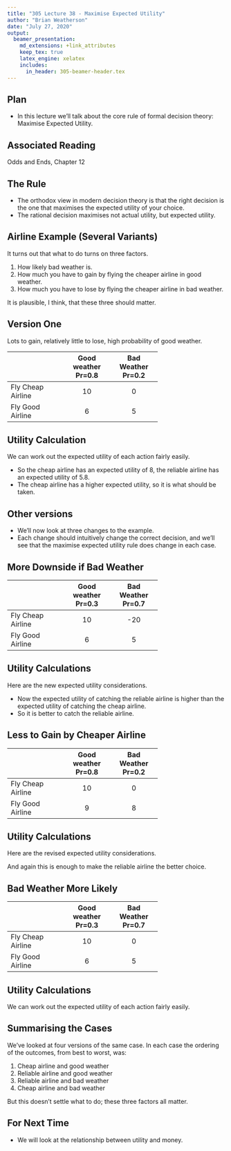 ```yaml
---
title: "305 Lecture 38 - Maximise Expected Utility"
author: "Brian Weatherson"
date: "July 27, 2020"
output: 
  beamer_presentation:
    md_extensions: +link_attributes
    keep_tex: true
    latex_engine: xelatex
    includes:
      in_header: 305-beamer-header.tex
---
```


## Plan

- In this lecture we'll talk about the core rule of formal decision theory: Maximise Expected Utility.

## Associated Reading

Odds and Ends, Chapter 12

## The Rule

- The orthodox view in modern decision theory is that the right decision is the one that maximises the expected utility of your choice. 
- The rational decision maximises not actual utility, but expected utility.

## Airline Example (Several Variants)

It turns out that what to do turns on three factors.

1. How likely bad weather is.
2. How much you have to gain by flying the cheaper airline in good weather.
3. How much you have to lose by flying the cheaper airline in bad weather.

It is plausible, I think, that these three should matter.

## Version One

Lots to gain, relatively little to lose, high probability of good weather.

-------------------------------------------------
                     Good weather   Bad Weather   
                       Pr=0.8         Pr=0.2      
------------------- -------------- --------------
 Fly Cheap Airline        10             0       
 
 Fly Good Airline         6              5       
-------------------------------------------------

## Utility Calculation

We can work out the expected utility of each action fairly easily.

\begin{align*}
Exp(\text{Cheap Airline}) &= 0.8 \times 10 + 0.2 \times 0 \\
 &= 8 + 0 \\
 &= 8 \\
Exp(\text{Reliable Airline}) &= 0.8 \times 6 + 0.2 \times 5 \\
 &= 4.8 + 1 \\
 &= 5.8 
\end{align*} 

- So the cheap airline has an expected utility of 8, the reliable airline has an expected utility of 5.8. 
- The cheap airline has a higher expected utility, so it is what should be taken.

## Other versions

- We'll now look at three changes to the example. 
- Each change should intuitively change the correct decision, and we'll see that the maximise expected utility rule does change in each case. 

## More Downside if Bad Weather

-------------------------------------------------
                     Good weather   Bad Weather   
                       Pr=0.3         Pr=0.7      
------------------- -------------- --------------
 Fly Cheap Airline        10             -20   
 
 Fly Good Airline         6              5       
-------------------------------------------------

## Utility Calculations

Here are the new expected utility considerations.

\begin{align*}
Exp(\text{Cheap Airline}) &= 0.8 \times 10 + 0.2 \times -20 \\
 &= 8 + (-4) \\
 &= 4 \\
Exp(\text{Reliable Airline}) &= 0.8 \times 6 + 0.2 \times 5 \\
 &= 4.8 + 1 \\
 &= 5.8 
\end{align*}

- Now the expected utility of catching the reliable airline is higher than the expected utility of catching the cheap airline. 
- So it is better to catch the reliable airline.

## Less to Gain by Cheaper Airline

-------------------------------------------------
                     Good weather   Bad Weather   
                       Pr=0.8         Pr=0.2      
------------------- -------------- --------------
 Fly Cheap Airline        10             0       
 
 Fly Good Airline         9              8       
-------------------------------------------------

## Utility Calculations

Here are the revised expected utility considerations.

\begin{align*}
Exp(\text{Cheap Airline}) &= 0.8 \times 10 + 0.2 \times 0 \\
 &= 8 + 0 \\
 &= 8 \\
Exp(\text{Reliable Airline}) &= 0.8 \times 9 + 0.2 \times 8 \\
 &= 7.2 + 1.6 \\
 &= 8.8 
\end{align*}

And again this is enough to make the reliable airline the better choice.

## Bad Weather More Likely

-------------------------------------------------
                     Good weather   Bad Weather   
                       Pr=0.3         Pr=0.7      
------------------- -------------- --------------
 Fly Cheap Airline        10             0       
 
 Fly Good Airline         6              5       
-------------------------------------------------

## Utility Calculations

We can work out the expected utility of each action fairly easily.

\begin{align*}
Exp(\text{Cheap Airline}) &= 0.3 \times 10 + 0.7 \times 0 \\
 &= 3 + 0 \\
 &= 3 \\
Exp(\text{Reliable Airline}) &= 0.3 \times 6 + 0.7 \times 5 \\
 &= 1.8 + 3.5 \\
 &= 5.3 
\end{align*}

## Summarising the Cases

We've looked at four versions of the same case. In each case the ordering of the outcomes, from best to worst, was:

1. Cheap airline and good weather
2. Reliable airline and good weather
3. Reliable airline and bad weather
4. Cheap airline and bad weather

But this doesn't settle what to do; these three factors all matter.

## For Next Time

- We will look at the relationship between utility and money.